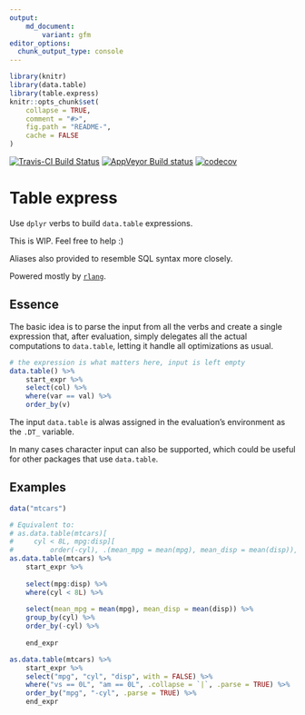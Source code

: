 ```yaml
---
output:
    md_document:
        variant: gfm
editor_options: 
  chunk_output_type: console
---
```


<!-- README.md is generated from README.Rmd. Please edit that file -->

```r
library(knitr)
library(data.table)
library(table.express)
knitr::opts_chunk$set(
    collapse = TRUE,
    comment = "#>",
    fig.path = "README-",
    cache = FALSE
)
```

[![Travis-CI Build Status](https://travis-ci.org/asardaes/table.express.svg?branch=master)](https://travis-ci.org/asardaes/table.express)
[![AppVeyor Build status](https://ci.appveyor.com/api/projects/status/bb9606tfe648gajn?svg=true)](https://ci.appveyor.com/project/asardaes/table-express)
[![codecov](https://codecov.io/gh/asardaes/table.express/branch/master/graph/badge.svg)](https://codecov.io/gh/asardaes/table.express)


# Table express

Use `dplyr` verbs to build `data.table` expressions.

This is WIP. Feel free to help :)

Aliases also provided to resemble SQL syntax more closely.

Powered mostly by [`rlang`](http://cran.r-project.org/package=rlang).

## Essence

The basic idea is to parse the input from all the verbs and create a single expression that, after evaluation,
simply delegates all the actual computations to `data.table`,
letting it handle all optimizations as usual.

```r
# the expression is what matters here, input is left empty
data.table() %>%
    start_expr %>%
    select(col) %>%
    where(var == val) %>%
    order_by(v)
```

The input `data.table` is alwas assigned in the evaluation's environment as the `.DT_` variable.

In many cases character input can also be supported,
which could be useful for other packages that use `data.table`.

## Examples

```r
data("mtcars")

# Equivalent to:
# as.data.table(mtcars)[
#     cyl < 8L, mpg:disp][
#         order(-cyl), .(mean_mpg = mean(mpg), mean_disp = mean(disp)), by = cyl]
as.data.table(mtcars) %>%
    start_expr %>%
    
    select(mpg:disp) %>%
    where(cyl < 8L) %>%
    
    select(mean_mpg = mean(mpg), mean_disp = mean(disp)) %>%
    group_by(cyl) %>%
    order_by(-cyl) %>%
    
    end_expr

as.data.table(mtcars) %>%
    start_expr %>%
    select("mpg", "cyl", "disp", with = FALSE) %>%
    where("vs == 0L", "am == 0L", .collapse = `|`, .parse = TRUE) %>%
    order_by("mpg", "-cyl", .parse = TRUE) %>%
    end_expr
```
